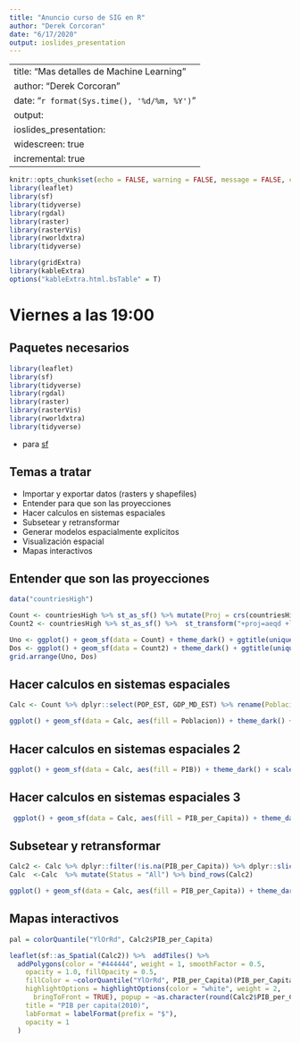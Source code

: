 ```yaml
---
title: "Anuncio curso de SIG en R"
author: "Derek Corcoran"
date: "6/17/2020"
output: ioslides_presentation
---
```


---
title: "Mas detalles de Machine Learning"
author: "Derek Corcoran"
date: "`r format(Sys.time(), '%d/%m, %Y')`"
output:
  ioslides_presentation:
    widescreen: true
    incremental: true
---

```r
knitr::opts_chunk$set(echo = FALSE, warning = FALSE, message = FALSE, cache = FALSE, tidy = TRUE, tidy.opts= list(blank = FALSE, width.cutoff = 60))
library(leaflet)
library(sf)
library(tidyverse)
library(rgdal)
library(raster)
library(rasterVis)
library(rworldxtra)
library(tidyverse)

library(gridExtra)
library(kableExtra)
options("kableExtra.html.bsTable" = T)
```

# Viernes a las 19:00

## Paquetes necesarios

```r
library(leaflet)
library(sf)
library(tidyverse)
library(rgdal)
library(raster)
library(rasterVis)
library(rworldxtra)
library(tidyverse)
```

* para [sf](https://r-spatial.github.io/sf/)

## Temas a tratar {.build}

* Importar y exportar datos (rasters y shapefiles)
* Entender para que son las proyecciones
* Hacer calculos en sistemas espaciales
* Subsetear y retransformar 
* Generar modelos espacialmente explicitos
* Visualización espacial
* Mapas interactivos

## Entender que son las proyecciones

```r
data("countriesHigh")

Count <- countriesHigh %>% st_as_sf() %>% mutate(Proj = crs(countriesHigh) %>% as.character())
Count2 <- countriesHigh %>% st_as_sf() %>%  st_transform("+proj=aeqd +lon_0=0 +lat_0=0 +datum=WGS84 +units=m +no_defs") %>% mutate(Proj = "+proj=aeqd +lon_0=0 +lat_0=0 +datum=WGS84 +units=m +no_defs")
```

```r
Uno <- ggplot() + geom_sf(data = Count) + theme_dark() + ggtitle(unique(Count$Proj))
Dos <- ggplot() + geom_sf(data = Count2) + theme_dark() + ggtitle(unique(Count$Proj2))
grid.arrange(Uno, Dos)
```
 
## Hacer calculos en sistemas espaciales

```r
Calc <- Count %>% dplyr::select(POP_EST, GDP_MD_EST) %>% rename(Poblacion = POP_EST, PIB = GDP_MD_EST) %>% mutate(PIB = ifelse(PIB == -99, NA, PIB), PIB_per_Capita = PIB/Poblacion) 

ggplot() + geom_sf(data = Calc, aes(fill = Poblacion)) + theme_dark() + scale_fill_continuous(labels = scales::comma)#+ ggtitle("Pop")
```

## Hacer calculos en sistemas espaciales 2

```r
ggplot() + geom_sf(data = Calc, aes(fill = PIB)) + theme_dark() + scale_fill_continuous(labels = scales::comma)#+ ggtitle("Pop")
```

## Hacer calculos en sistemas espaciales 3

```r
 ggplot() + geom_sf(data = Calc, aes(fill = PIB_per_Capita)) + theme_dark() + scale_fill_continuous(labels = scales::comma)#+ ggtitle("Pop")
```

## Subsetear y retransformar

```r
Calc2 <- Calc %>% dplyr::filter(!is.na(PIB_per_Capita)) %>% dplyr::slice_max(PIB_per_Capita,n =  20) %>% mutate(Status = "top 20") 
Calc  <-Calc  %>% mutate(Status = "All") %>% bind_rows(Calc2)
```

```r
ggplot() + geom_sf(data = Calc, aes(fill = PIB_per_Capita)) + theme_dark() + scale_fill_continuous(labels = scales::comma) + facet_grid(Status~.)
```

## Mapas interactivos

```r
pal = colorQuantile("YlOrRd", Calc2$PIB_per_Capita)

leaflet(sf::as_Spatial(Calc2)) %>%  addTiles() %>%
  addPolygons(color = "#444444", weight = 1, smoothFactor = 0.5,
    opacity = 1.0, fillOpacity = 0.5,
    fillColor = ~colorQuantile("YlOrRd", PIB_per_Capita)(PIB_per_Capita),
    highlightOptions = highlightOptions(color = "white", weight = 2,
      bringToFront = TRUE), popup = ~as.character(round(Calc2$PIB_per_Capita,2))) %>%  addLegend("bottomright", pal = pal, values = ~PIB_per_Capita,
    title = "PIB per capita(2010)",
    labFormat = labelFormat(prefix = "$"),
    opacity = 1
  )
```